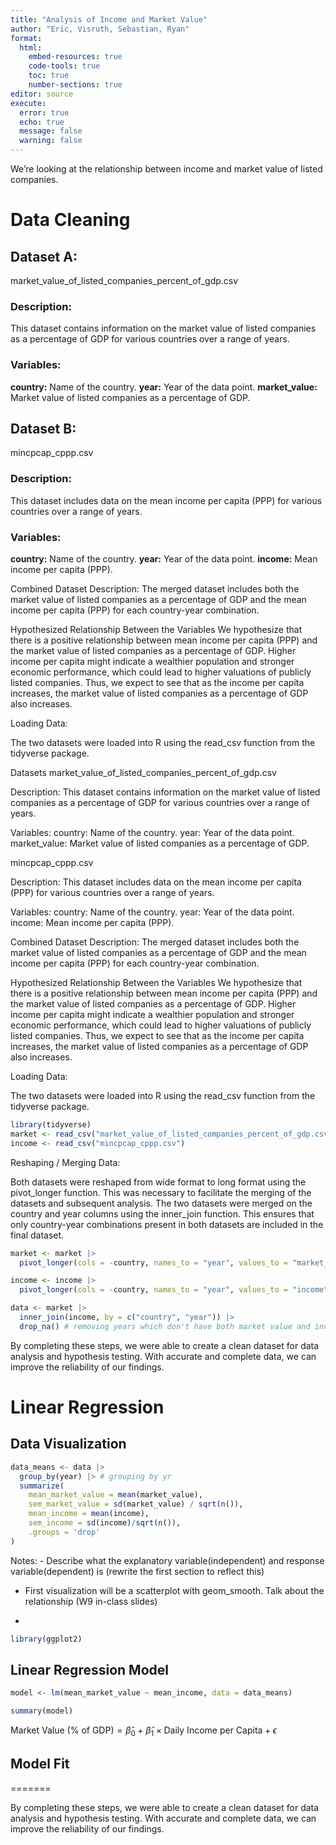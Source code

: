 ```yaml
---
title: "Analysis of Income and Market Value"
author: "Eric, Visruth, Sebastian, Ryan"
format: 
  html:
    embed-resources: true
    code-tools: true
    toc: true
    number-sections: true
editor: source
execute: 
  error: true
  echo: true
  message: false
  warning: false
---
```



We're looking at the relationship between income and market value of listed companies.

# Data Cleaning

## Dataset A:
market_value_of_listed_companies_percent_of_gdp.csv

### Description:
This dataset contains information on the market value of listed companies as a percentage of GDP for various countries over a range of years.

### Variables:
**country:** Name of the country.
**year:** Year of the data point.
**market_value:** Market value of listed companies as a percentage of GDP.

## Dataset B:
mincpcap_cppp.csv

### Description:
This dataset includes data on the mean income per capita (PPP) for various countries over a range of years.

### Variables:
**country:** Name of the country.
**year:** Year of the data point.
**income:** Mean income per capita (PPP).

Combined Dataset
Description: The merged dataset includes both the market value of listed companies as a percentage of GDP and the mean income per capita (PPP) for each country-year combination.

Hypothesized Relationship Between the Variables
We hypothesize that there is a positive relationship between mean income per capita (PPP) and the market value of listed companies as a percentage of GDP. Higher income per capita might indicate a wealthier population and stronger economic performance, which could lead to higher valuations of publicly listed companies. Thus, we expect to see that as the income per capita increases, the market value of listed companies as a percentage of GDP also increases.

Loading Data:

The two datasets were loaded into R using the read_csv function from the tidyverse package.

Datasets
market_value_of_listed_companies_percent_of_gdp.csv

Description: This dataset contains information on the market value of listed companies as a percentage of GDP for various countries over a range of years.

Variables:
country: Name of the country.
year: Year of the data point.
market_value: Market value of listed companies as a percentage of GDP.

mincpcap_cppp.csv

Description: This dataset includes data on the mean income per capita (PPP) for various countries over a range of years.

Variables:
country: Name of the country.
year: Year of the data point.
income: Mean income per capita (PPP).

Combined Dataset
Description: The merged dataset includes both the market value of listed companies as a percentage of GDP and the mean income per capita (PPP) for each country-year combination.

Hypothesized Relationship Between the Variables
We hypothesize that there is a positive relationship between mean income per capita (PPP) and the market value of listed companies as a percentage of GDP. Higher income per capita might indicate a wealthier population and stronger economic performance, which could lead to higher valuations of publicly listed companies. Thus, we expect to see that as the income per capita increases, the market value of listed companies as a percentage of GDP also increases.

Loading Data:

The two datasets were loaded into R using the read_csv function from the tidyverse package.

```r
library(tidyverse)
market <- read_csv("market_value_of_listed_companies_percent_of_gdp.csv")
income <- read_csv("mincpcap_cppp.csv")
```

Reshaping / Merging Data:

Both datasets were reshaped from wide format to long format using the pivot_longer function. This was necessary to facilitate the merging of the datasets and subsequent analysis. The two datasets were merged on the country and year columns using the inner_join function. This ensures that only country-year combinations present in both datasets are included in the final dataset.

```r
market <- market |>
  pivot_longer(cols = -country, names_to = "year", values_to = "market_value")

income <- income |>
  pivot_longer(cols = -country, names_to = "year", values_to = "income") 

data <- market |>
  inner_join(income, by = c("country", "year")) |>
  drop_na() # removing years which don't have both market value and income data
```

By completing these steps, we were able to create a clean dataset for data analysis and hypothesis testing. With accurate and complete data, we can improve the reliability of our findings.

# Linear Regression
## Data Visualization
```r
data_means <- data |>
  group_by(year) |> # grouping by yr
  summarize(
    mean_market_value = mean(market_value),
    sem_market_value = sd(market_value) / sqrt(n()),
    mean_income = mean(income),
    sem_income = sd(income)/sqrt(n()),
    .groups = 'drop'
)
```

Notes: 
- Describe what the explanatory variable(independent) and response variable(dependent) is (rewrite the first section to reflect this)

- First visualization will be a scatterplot with geom_smooth. Talk about the relationship (W9 in-class slides)

- 

```r
library(ggplot2)

```
## Linear Regression Model
```r
model <- lm(mean_market_value ~ mean_income, data = data_means)

summary(model)

```

$\text{Market Value (% of GDP)} = \hat{\beta}_0 + \hat{\beta}_1 \times \text{Daily Income per Capita} + \epsilon$

## Model Fit


=======

By completing these steps, we were able to create a clean dataset for data analysis and hypothesis testing. With accurate and complete data, we can improve the reliability of our findings.
